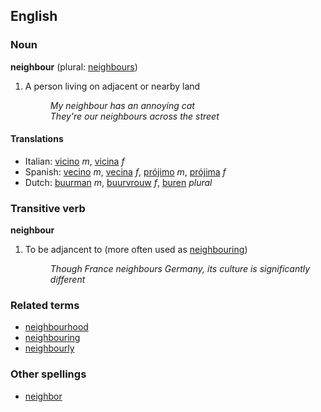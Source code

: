 ==English==
===Noun===
'''neighbour''' (plural: [[neighbours]])

# A person living on adjacent or nearby land
#: ''My neighbour has an annoying cat''
#: ''They're our neighbours across the street''

====Translations====
*Italian: [[vicino]] ''m'', [[vicina]] ''f''
*Spanish: [[vecino]] ''m'', [[vecina]] ''f'', [[prójimo]] ''m'', [[prójima]] ''f''
*Dutch: [[buurman]] ''m'', [[buurvrouw]] ''f'', [[buren]] ''plural''

===Transitive verb===
'''neighbour'''

# To be adjancent to (more often used as [[neighbouring]])
#: ''Though France neighbours Germany, its culture is significantly different''

===Related terms===
*[[neighbourhood]]
*[[neighbouring]]
*[[neighbourly]]

===Other spellings===

*[[neighbor]]